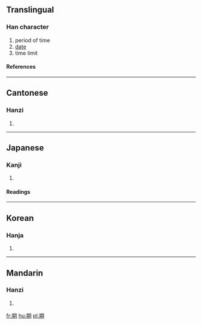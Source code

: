 {{see|朞}}

==Translingual==
===Han character===
{{Han char|rn=74|rad=月|as=08|sn=12|four=4782<sub>0</sub>|canj=廿金月 (TCB)}}
# period of time
# [[date]]
# time limit
====References====
{{Han ref|kx=0506.110|dkj=14378|dj=0887.040|hdz=32083.070|uh=671F|ud=26399|bh=B4C1|bd=46273}}

----
==Cantonese==
===Hanzi===
{{yue-hanzi|jyut=|y=kei4}}
# {{defn|Cantonese}}

----
==Japanese==
===Kanji===
{{ja-kanji|grade=3|rs=月08}}
# {{defn|Japanese}} 
====Readings====
{{ja-readings|on=[[き]] (ki), [[ご]] (go)|kun=[[ちぎる]] (chigiru)}}

----
==Korean==
===Hanja===
{{ko-hanja|hangeul=기|eumhun=|rv=gi|mr=ki|y=ki}}
# {{defn|Korean}}

----
==Mandarin==
===Hanzi===
{{cmn-hanzi|pin=[[jī]] (ji1), [[qī]] (qi1), [[qí]] (qi2)|wg=chi<sup>1</sup>, ch'i<sup>1</sup>, ch'i<sup>2</sup>}}
# {{defn|Mandarin}}

[[fr:期]]
[[hu:期]]
[[pl:期]]